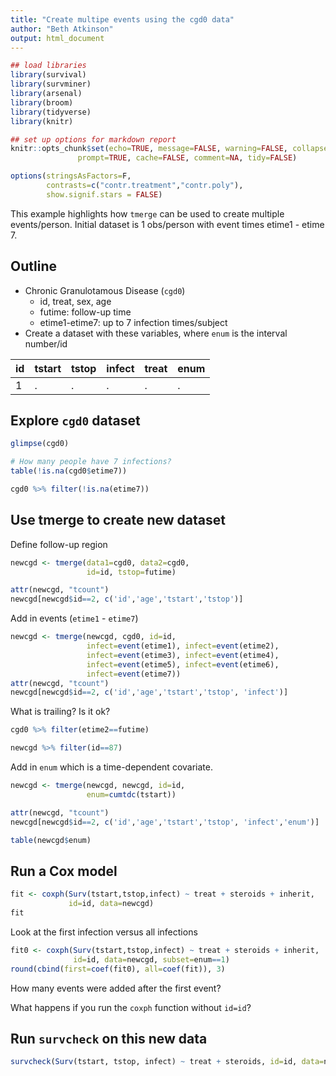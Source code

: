 ```yaml
---
title: "Create multipe events using the cgd0 data"
author: "Beth Atkinson"
output: html_document
---
```


```r
## load libraries
library(survival)
library(survminer)
library(arsenal)
library(broom)
library(tidyverse)
library(knitr)

## set up options for markdown report
knitr::opts_chunk$set(echo=TRUE, message=FALSE, warning=FALSE, collapse=TRUE,
               prompt=TRUE, cache=FALSE, comment=NA, tidy=FALSE)

options(stringsAsFactors=F,
        contrasts=c("contr.treatment","contr.poly"),
        show.signif.stars = FALSE)
```

This example highlights how `tmerge` can be used to create multiple events/person. Initial dataset is 1 obs/person with event times etime1 - etime 7.

## Outline

* Chronic Granulotamous Disease (`cgd0`)
  + id, treat, sex, age
  + futime: follow-up time
  + etime1-etime7: up to 7 infection times/subject

* Create a dataset with these variables, 
where `enum` is the interval number/id


|id | tstart | tstop | infect | treat | enum |
|:--|:-------|:------|:-------|:------|:-----|
| 1 | .      | .     | .      | .     | .    |


## Explore `cgd0` dataset 

```r
glimpse(cgd0)

# How many people have 7 infections? 
table(!is.na(cgd0$etime7))

cgd0 %>% filter(!is.na(etime7))
```

## Use tmerge to create new dataset

Define follow-up region

```r
newcgd <- tmerge(data1=cgd0, data2=cgd0, 
                 id=id, tstop=futime)

attr(newcgd, "tcount")
newcgd[newcgd$id==2, c('id','age','tstart','tstop')]
```

Add in events (`etime1` - `etime7`)

```r
newcgd <- tmerge(newcgd, cgd0, id=id,
                 infect=event(etime1), infect=event(etime2),
                 infect=event(etime3), infect=event(etime4),
                 infect=event(etime5), infect=event(etime6),
                 infect=event(etime7))
attr(newcgd, "tcount")
newcgd[newcgd$id==2, c('id','age','tstart','tstop', 'infect')]
```

What is trailing?  Is it ok?

```r
cgd0 %>% filter(etime2==futime)

newcgd %>% filter(id==87)
```


Add in `enum` which is a time-dependent covariate.

```r
newcgd <- tmerge(newcgd, newcgd, id=id,
                 enum=cumtdc(tstart))

attr(newcgd, "tcount")
newcgd[newcgd$id==2, c('id','age','tstart','tstop', 'infect','enum')]

table(newcgd$enum)
```

## Run a Cox model

```r
fit <- coxph(Surv(tstart,tstop,infect) ~ treat + steroids + inherit, 
             id=id, data=newcgd)
fit
```

Look at the first infection versus all infections

```r
fit0 <- coxph(Surv(tstart,tstop,infect) ~ treat + steroids + inherit, 
              id=id, data=newcgd, subset=enum==1)
round(cbind(first=coef(fit0), all=coef(fit)), 3)
```

How many events were added after the first event?

What happens if you run the `coxph` function without `id=id`?

## Run `survcheck` on this new data

```r
survcheck(Surv(tstart, tstop, infect) ~ treat + steroids, id=id, data=newcgd)
```
